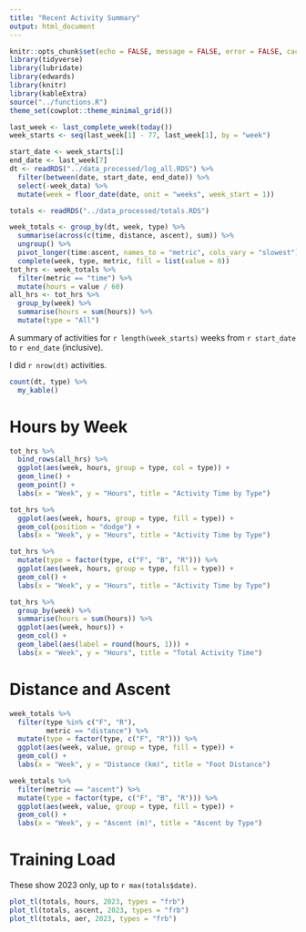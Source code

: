 ```yaml
---
title: "Recent Activity Summary"
output: html_document
---
```


```r
knitr::opts_chunk$set(echo = FALSE, message = FALSE, error = FALSE, cache = FALSE)
library(tidyverse)
library(lubridate)
library(edwards)
library(knitr)
library(kableExtra)
source("../functions.R")
theme_set(cowplot::theme_minimal_grid())
```

```r
last_week <- last_complete_week(today())
week_starts <- seq(last_week[1] - 77, last_week[1], by = "week")
```

```r
start_date <- week_starts[1]
end_date <- last_week[7]
dt <- readRDS("../data_processed/log_all.RDS") %>% 
  filter(between(date, start_date, end_date)) %>% 
  select(-week_data) %>% 
  mutate(week = floor_date(date, unit = "weeks", week_start = 1))
```

```r
totals <- readRDS("../data_processed/totals.RDS")
```

```r
week_totals <- group_by(dt, week, type) %>% 
  summarise(across(c(time, distance, ascent), sum)) %>% 
  ungroup() %>% 
  pivot_longer(time:ascent, names_to = "metric", cols_vary = "slowest") %>% 
  complete(week, type, metric, fill = list(value = 0))
tot_hrs <- week_totals %>% 
  filter(metric == "time") %>% 
  mutate(hours = value / 60)
all_hrs <- tot_hrs %>% 
  group_by(week) %>% 
  summarise(hours = sum(hours)) %>% 
  mutate(type = "All")
```

A summary of activities for `r length(week_starts)` weeks from `r start_date` to `r end_date` (inclusive).

I did `r nrow(dt)` activities.

```r
count(dt, type) %>% 
  my_kable()
```

# Hours by Week

```r
tot_hrs %>% 
  bind_rows(all_hrs) %>% 
  ggplot(aes(week, hours, group = type, col = type)) +
  geom_line() +
  geom_point() +
  labs(x = "Week", y = "Hours", title = "Activity Time by Type")
```

```r
tot_hrs %>% 
  ggplot(aes(week, hours, group = type, fill = type)) +
  geom_col(position = "dodge") +
  labs(x = "Week", y = "Hours", title = "Activity Time by Type")
```

```r
tot_hrs %>% 
  mutate(type = factor(type, c("F", "B", "R"))) %>% 
  ggplot(aes(week, hours, group = type, fill = type)) +
  geom_col() +
  labs(x = "Week", y = "Hours", title = "Activity Time by Type")
```

```r
tot_hrs %>% 
  group_by(week) %>% 
  summarise(hours = sum(hours)) %>% 
  ggplot(aes(week, hours)) +
  geom_col() +
  geom_label(aes(label = round(hours, 1))) +
  labs(x = "Week", y = "Hours", title = "Total Activity Time")
```

# Distance and Ascent

```r
week_totals %>% 
  filter(type %in% c("F", "R"),
         metric == "distance") %>% 
  mutate(type = factor(type, c("F", "R"))) %>% 
  ggplot(aes(week, value, group = type, fill = type)) +
  geom_col() +
  labs(x = "Week", y = "Distance (km)", title = "Foot Distance")
```

```r
week_totals %>% 
  filter(metric == "ascent") %>% 
  mutate(type = factor(type, c("F", "B", "R"))) %>% 
  ggplot(aes(week, value, group = type, fill = type)) +
  geom_col() +
  labs(x = "Week", y = "Ascent (m)", title = "Ascent by Type")
```

# Training Load

These show 2023 only, up to `r max(totals$date)`.

```r
plot_tl(totals, hours, 2023, types = "frb")
plot_tl(totals, ascent, 2023, types = "frb")
plot_tl(totals, aer, 2023, types = "frb")
```
